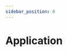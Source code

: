 ```yaml
---
sidebar_position: 0
---
```





# Application

<div className="d-flex gap-2 align-items-center">
  <Tags />
  <LatestTags
    url={'/docs/legacy/basic-navigation'}
    hasDeprecatedAncestor={true}
    ancestorName="Basic Navigation"
  ></LatestTags>
  <LatestTags
    url={'/docs/legacy/map-navigation'}
    hasDeprecatedAncestor={true}
    ancestorName="Map Navigation"
  ></LatestTags>
</div>

<br />
<br />

<LinkableDocsTabs>
  <DocsUx />
  <DocsCode />
</LinkableDocsTabs>
